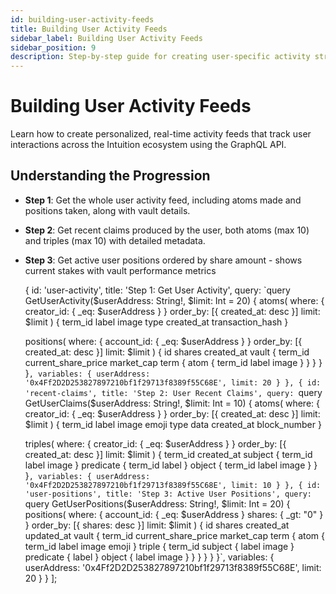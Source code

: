 ```yaml
---
id: building-user-activity-feeds
title: Building User Activity Feeds
sidebar_label: Building User Activity Feeds
sidebar_position: 9
description: Step-by-step guide for creating user-specific activity streams
---
```



# Building User Activity Feeds

Learn how to create personalized, real-time activity feeds that track user interactions across the Intuition ecosystem using the GraphQL API.

## Understanding the Progression

- **Step 1**: Get the whole user activity feed, including atoms made and positions taken, along with vault details.
- **Step 2**: Get recent claims produced by the user, both atoms (max 10) and triples (max 10) with detailed metadata.
- **Step 3**: Get active user positions ordered by share amount - shows current stakes with vault performance metrics

  {
    id: 'user-activity',
    title: 'Step 1: Get User Activity',
    query: `query GetUserActivity($userAddress: String!, $limit: Int = 20) {
  atoms(
    where: { creator_id: { _eq: $userAddress } }
    order_by: [{ created_at: desc }]
    limit: $limit
  ) {
    term_id
    label
    image
    type
    created_at
    transaction_hash
  }

  positions(
    where: { account_id: { _eq: $userAddress } }
    order_by: [{ created_at: desc }]
    limit: $limit
  ) {
    id
    shares
    created_at
    vault {
      term_id
      current_share_price
      market_cap
      term {
        atom {
          term_id
          label
          image
        }
      }
    }
  }
}`,
    variables: {
      userAddress: '0x4Ff2D2D253827897210bf1f29713f8389f55C68E',
      limit: 20
    }
  },
  {
    id: 'recent-claims',
    title: 'Step 2: User Recent Claims',
    query: `query GetUserClaims($userAddress: String!, $limit: Int = 10) {
  atoms(
    where: { creator_id: { _eq: $userAddress } }
    order_by: [{ created_at: desc }]
    limit: $limit
  ) {
    term_id
    label
    image
    emoji
    type
    data
    created_at
    block_number
  }

  triples(
    where: { creator_id: { _eq: $userAddress } }
    order_by: [{ created_at: desc }]
    limit: $limit
  ) {
    term_id
    created_at
    subject {
      term_id
      label
      image
    }
    predicate {
      term_id
      label
    }
    object {
      term_id
      label
      image
    }
  }
}`,
    variables: {
      userAddress: '0x4Ff2D2D253827897210bf1f29713f8389f55C68E',
      limit: 10
    }
  },
  {
    id: 'user-positions',
    title: 'Step 3: Active User Positions',
    query: `query GetUserPositions($userAddress: String!, $limit: Int = 20) {
  positions(
    where: {
      account_id: { _eq: $userAddress }
      shares: { _gt: "0" }
    }
    order_by: [{ shares: desc }]
    limit: $limit
  ) {
    id
    shares
    created_at
    updated_at
    vault {
      term_id
      current_share_price
      market_cap
      term {
        atom {
          term_id
          label
          image
          emoji
        }
        triple {
          term_id
          subject { label image }
          predicate { label }
          object { label image }
        }
      }
    }
  }
}`,
    variables: {
      userAddress: '0x4Ff2D2D253827897210bf1f29713f8389f55C68E',
      limit: 20
    }
  }
];

<GraphQLPlaygroundCustom queries={activityQueries} />
